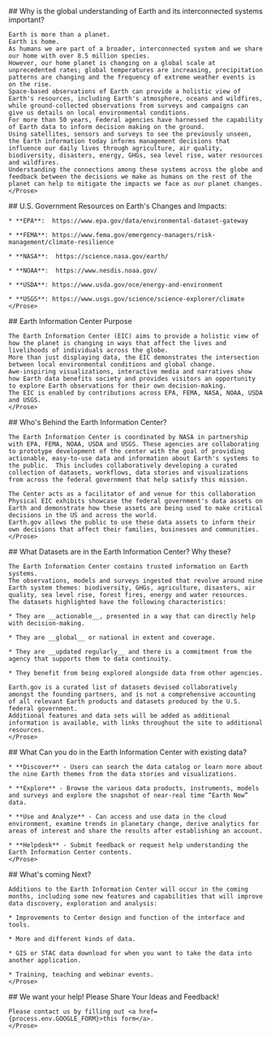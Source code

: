 
<Block>
	<Prose>
    ## Why is the global understanding of Earth and its interconnected systems important?

    Earth is more than a planet.
    Earth is home.
    As humans we are part of a broader, interconnected system and we share our home with over 8.5 million species.
    However, our home planet is changing on a global scale at unprecedented rates; global temperatures are increasing, precipitation patterns are changing and the frequency of extreme weather events is on the rise.
    Space-based observations of Earth can provide a holistic view of Earth's resources, including Earth's atmosphere, oceans and wildfires, while ground-collected observations from surveys and campaigns can give us details on local environmental conditions.
    For more than 50 years, Federal agencies have harnessed the capability of Earth data to inform decision making on the ground.
    Using satellites, sensors and surveys to see the previously unseen, the Earth information today informs management decisions that influence our daily lives through agriculture, air quality, biodiversity, disasters, energy, GHGs, sea level rise, water resources and wildfires.
    Understanding the connections among these systems across the globe and feedback between the decisions we make as humans on the rest of the planet can help to mitigate the impacts we face as our planet changes.
    </Prose>

</Block>

<Block>
	<Prose>
    ## U.S. Government Resources on Earth's Changes and Impacts:

    * **EPA**:  https://www.epa.gov/data/environmental-dataset-gateway

    * **FEMA**: https://www.fema.gov/emergency-managers/risk-management/climate-resilience

    * **NASA**:  https://science.nasa.gov/earth/

    * **NOAA**:  https://www.nesdis.noaa.gov/

    * **USDA**: https://www.usda.gov/oce/energy-and-environment

    * **USGS**: https://www.usgs.gov/science/science-explorer/climate
    </Prose>

</Block>

<Block>
	<Prose>
    ## Earth Information Center Purpose

    The Earth Information Center (EIC) aims to provide a holistic view of how the planet is changing in ways that affect the lives and livelihoods of individuals across the globe.
    More than just displaying data, the EIC demonstrates the intersection between local environmental conditions and global change.
    Awe-inspiring visualizations, interactive media and narratives show how Earth data benefits society and provides visitors an opportunity to explore Earth observations for their own decision-making.
    The EIC is enabled by contributions across EPA, FEMA, NASA, NOAA, USDA and USGS.
    </Prose>

</Block>

<Block>
	<Prose>
    ## Who's Behind the Earth Information Center?

    The Earth Information Center is coordinated by NASA in partnership with EPA, FEMA, NOAA, USDA and USGS. These agencies are collaborating to prototype development of the center with the goal of providing actionable, easy-to-use data and information about Earth's systems to the public.  This includes collaboratively developing a curated collection of datasets, workflows, data stories and visualizations from across the federal government that help satisfy this mission.

    The Center acts as a facilitator of and venue for this collaboration
    Physical EIC exhibits showcase the federal government's data assets on Earth and demonstrate how these assets are being used to make critical decisions in the US and across the world.
    Earth.gov allows the public to use these data assets to inform their own decisions that affect their families, businesses and communities.
    </Prose>

</Block>

<Block>
	<Prose>
    ## What Datasets are in the Earth Information Center? Why these?

    The Earth Information Center contains trusted information on Earth systems.
    The observations, models and surveys ingested that revolve around nine Earth system themes: biodiversity, GHGs, agriculture, disasters, air quality, sea level rise, forest fires, energy and water resources.
    The datasets highlighted have the following characteristics:

    * They are __actionable__, presented in a way that can directly help with decision-making.

    * They are __global__ or national in extent and coverage.

    * They are __updated regularly__ and there is a commitment from the agency that supports them to data continuity.

    * They benefit from being explored alongside data from other agencies.

    Earth.gov is a curated list of datasets devised collaboratively amongst the founding partners, and is not a comprehensive accounting of all relevant Earth products and datasets produced by the U.S.
    federal government.
    Additional features and data sets will be added as additional information is available, with links throughout the site to additional resources.
    </Prose>

</Block>

<Block>
	<Prose>
    ## What Can you do in the Earth Information Center with existing data?

    * **Discover** - Users can search the data catalog or learn more about the nine Earth themes from the data stories and visualizations.

    * **Explore** - Browse the various data products, instruments, models and surveys and explore the snapshot of near-real time “Earth Now” data.

    * **Use and Analyze** - Can access and use data in the cloud environment, examine trends in planetary change, derive analytics for areas of interest and share the results after establishing an account.

    * **Helpdesk** - Submit feedback or request help understanding the Earth Information Center contents.
    </Prose>

</Block>

<Block>
	<Prose>
    ## What's coming Next?

    Additions to the Earth Information Center will occur in the coming months, including some new features and capabilities that will improve data discovery, exploration and analysis:

    * Improvements to Center design and function of the interface and tools.

    * More and different kinds of data.

    * GIS or STAC data download for when you want to take the data into another application.

    * Training, teaching and webinar events.
    </Prose>

</Block>

<Block>
	<Prose>
    ## We want your help!  Please Share Your Ideas and Feedback!

    Please contact us by filling out <a href={process.env.GOOGLE_FORM}>this form</a>.
    </Prose>

</Block>
